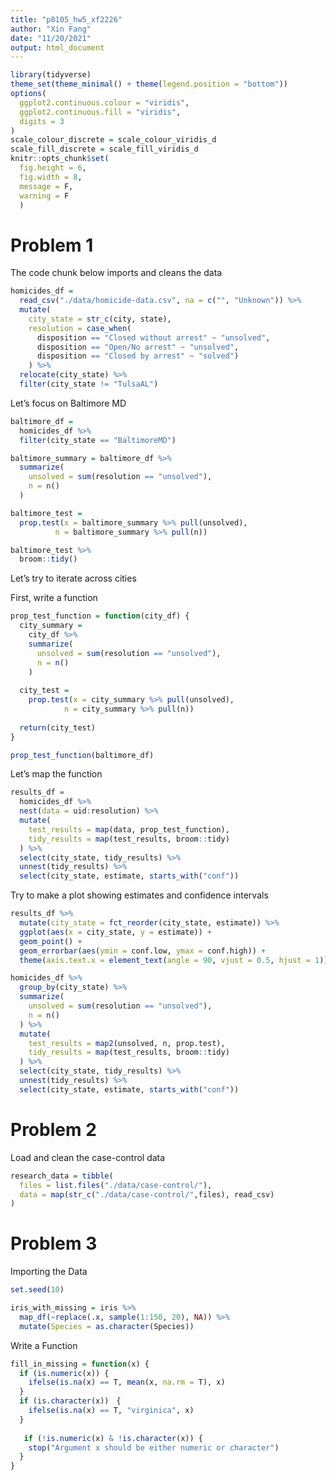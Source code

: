 ```yaml
---
title: "p8105_hw5_xf2226"
author: "Xin Fang"
date: "11/20/2021"
output: html_document
---
```


```r
library(tidyverse)
theme_set(theme_minimal() + theme(legend.position = "bottom"))
options(
  ggplot2.continuous.colour = "viridis",
  ggplot2.continuous.fill = "viridis",
  digits = 3
)
scale_colour_discrete = scale_colour_viridis_d
scale_fill_discrete = scale_fill_viridis_d 
knitr::opts_chunk$set(
  fig.height = 6,
  fig.width = 8,
  message = F,
  warning = F 
  )
```

# Problem 1 
The code chunk below imports and cleans the data
```r
homicides_df = 
  read_csv("./data/homicide-data.csv", na = c("", "Unknown")) %>% 
  mutate(
    city_state = str_c(city, state),
    resolution = case_when(
      disposition == "Closed without arrest" ~ "unsolved",
      disposition == "Open/No arrest" ~ "unsolved",
      disposition == "Closed by arrest" ~ "solved")
    ) %>% 
  relocate(city_state) %>% 
  filter(city_state != "TulsaAL")
```

Let's focus on Baltimore MD 

```r
baltimore_df = 
  homicides_df %>% 
  filter(city_state == "BaltimoreMD")

baltimore_summary = baltimore_df %>% 
  summarize(
    unsolved = sum(resolution == "unsolved"),
    n = n()
  )

baltimore_test = 
  prop.test(x = baltimore_summary %>% pull(unsolved), 
          n = baltimore_summary %>% pull(n))

baltimore_test %>% 
  broom::tidy()
```

Let's try to iterate across cities

First, write a function
```r
prop_test_function = function(city_df) {
  city_summary = 
    city_df %>% 
    summarize(
      unsolved = sum(resolution == "unsolved"),
      n = n()
    )
  
  city_test = 
    prop.test(x = city_summary %>% pull(unsolved), 
            n = city_summary %>% pull(n))
  
  return(city_test)
}

prop_test_function(baltimore_df)
```

Let's map the function
```r
results_df = 
  homicides_df %>% 
  nest(data = uid:resolution) %>% 
  mutate(
    test_results = map(data, prop_test_function),
    tidy_results = map(test_results, broom::tidy)
  ) %>% 
  select(city_state, tidy_results) %>% 
  unnest(tidy_results) %>% 
  select(city_state, estimate, starts_with("conf"))
```

Try to make a plot showing estimates and confidence intervals 

```r
results_df %>% 
  mutate(city_state = fct_reorder(city_state, estimate)) %>% 
  ggplot(aes(x = city_state, y = estimate)) +
  geom_point() +
  geom_errorbar(aes(ymin = conf.low, ymax = conf.high)) + 
  theme(axis.text.x = element_text(angle = 90, vjust = 0.5, hjust = 1))
```

```r
homicides_df %>% 
  group_by(city_state) %>% 
  summarize(
    unsolved = sum(resolution == "unsolved"),
    n = n()
  ) %>% 
  mutate(
    test_results = map2(unsolved, n, prop.test), 
    tidy_results = map(test_results, broom::tidy)
  ) %>% 
  select(city_state, tidy_results) %>% 
  unnest(tidy_results) %>% 
  select(city_state, estimate, starts_with("conf"))
```

# Problem 2 

Load and clean the case-control data
```r
research_data = tibble(
  files = list.files("./data/case-control/"),
  data = map(str_c("./data/case-control/",files), read_csv)
)
```

# Problem 3 
Importing the Data
```r
set.seed(10)

iris_with_missing = iris %>% 
  map_df(~replace(.x, sample(1:150, 20), NA)) %>%
  mutate(Species = as.character(Species))
```

Write a Function
```r
fill_in_missing = function(x) {
  if (is.numeric(x)) {
    ifelse(is.na(x) == T, mean(x, na.rm = T), x)
  }
  if (is.character(x))　{
    ifelse(is.na(x) == T, "virginica", x)
  }
  
   if (!is.numeric(x) & !is.character(x)) {
    stop("Argument x should be either numeric or character")
  } 
}
```